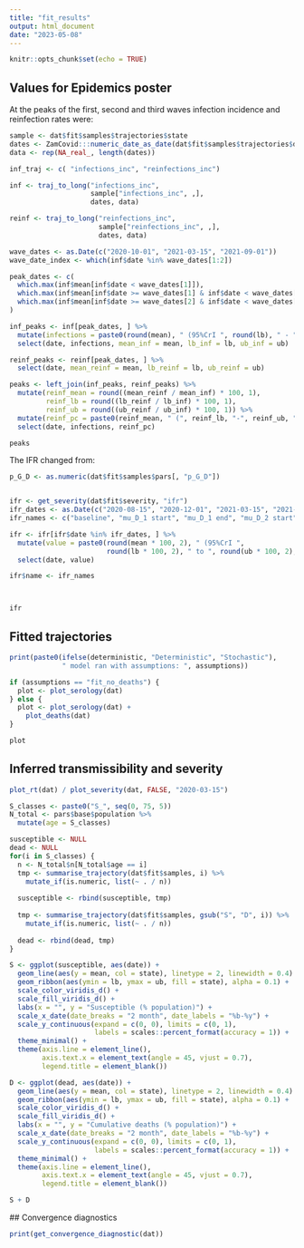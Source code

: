 ```yaml
---
title: "fit_results"
output: html_document
date: "2023-05-08"
---
```


```r
knitr::opts_chunk$set(echo = TRUE)
```

## Values for Epidemics poster

At the peaks of the first, second and third waves infection incidence and reinfection rates were:
```r
sample <- dat$fit$samples$trajectories$state
dates <- ZamCovid:::numeric_date_as_date(dat$fit$samples$trajectories$date)
data <- rep(NA_real_, length(dates))

inf_traj <- c( "infections_inc", "reinfections_inc")

inf <- traj_to_long("infections_inc", 
                    sample["infections_inc", ,], 
                    dates, data)

reinf <- traj_to_long("reinfections_inc", 
                      sample["reinfections_inc", ,], 
                      dates, data)

wave_dates <- as.Date(c("2020-10-01", "2021-03-15", "2021-09-01"))
wave_date_index <- which(inf$date %in% wave_dates[1:2])

peak_dates <- c(
  which.max(inf$mean[inf$date < wave_dates[1]]),
  which.max(inf$mean[inf$date >= wave_dates[1] & inf$date < wave_dates[2]]) + wave_date_index[1],
  which.max(inf$mean[inf$date >= wave_dates[2] & inf$date < wave_dates[3]]) + wave_date_index[2]
)

inf_peaks <- inf[peak_dates, ] %>%
  mutate(infections = paste0(round(mean), " (95%CrI ", round(lb), " - ", round(ub), ")")) %>%
  select(date, infections, mean_inf = mean, lb_inf = lb, ub_inf = ub)

reinf_peaks <- reinf[peak_dates, ] %>%
  select(date, mean_reinf = mean, lb_reinf = lb, ub_reinf = ub)

peaks <- left_join(inf_peaks, reinf_peaks) %>%
  mutate(reinf_mean = round((mean_reinf / mean_inf) * 100, 1),
         reinf_lb = round((lb_reinf / lb_inf) * 100, 1),
         reinf_ub = round((ub_reinf / ub_inf) * 100, 1)) %>%
  mutate(reinf_pc = paste0(reinf_mean, " (", reinf_lb, "-", reinf_ub, ")")) %>%
  select(date, infections, reinf_pc)

peaks

```

The IFR changed from:
```r
p_G_D <- as.numeric(dat$fit$samples$pars[, "p_G_D"])


ifr <- get_severity(dat$fit$severity, "ifr")
ifr_dates <- as.Date(c("2020-08-15", "2020-12-01", "2021-03-15", "2021-05-01"))
ifr_names <- c("baseline", "mu_D_1 start", "mu_D_1 end", "mu_D_2 start")

ifr <- ifr[ifr$date %in% ifr_dates, ] %>%
  mutate(value = paste0(round(mean * 100, 2), " (95%CrI ",
                        round(lb * 100, 2), " to ", round(ub * 100, 2), ")")) %>%
  select(date, value)

ifr$name <- ifr_names



ifr
```

## Fitted trajectories


```r
print(paste0(ifelse(deterministic, "Deterministic", "Stochastic"),
             " model ran with assumptions: ", assumptions))

if (assumptions == "fit_no_deaths") {
  plot <- plot_serology(dat)
} else {
  plot <- plot_serology(dat) +
    plot_deaths(dat)
}

plot

```


## Inferred transmissibility and severity


```r
plot_rt(dat) / plot_severity(dat, FALSE, "2020-03-15")
```


```r
S_classes <- paste0("S_", seq(0, 75, 5))
N_total <- pars$base$population %>%
  mutate(age = S_classes)

susceptible <- NULL
dead <- NULL
for(i in S_classes) {
  n <- N_total$n[N_total$age == i]
  tmp <- summarise_trajectory(dat$fit$samples, i) %>%
    mutate_if(is.numeric, list(~ . / n))
  
  susceptible <- rbind(susceptible, tmp)
  
  tmp <- summarise_trajectory(dat$fit$samples, gsub("S", "D", i)) %>%
    mutate_if(is.numeric, list(~ . / n))
  
  dead <- rbind(dead, tmp)
}

S <- ggplot(susceptible, aes(date)) +
  geom_line(aes(y = mean, col = state), linetype = 2, linewidth = 0.4) +
  geom_ribbon(aes(ymin = lb, ymax = ub, fill = state), alpha = 0.1) +
  scale_color_viridis_d() +
  scale_fill_viridis_d() +
  labs(x = "", y = "Susceptible (% population)") +
  scale_x_date(date_breaks = "2 month", date_labels = "%b-%y") +
  scale_y_continuous(expand = c(0, 0), limits = c(0, 1),
                     labels = scales::percent_format(accuracy = 1)) +
  theme_minimal() +
  theme(axis.line = element_line(),
        axis.text.x = element_text(angle = 45, vjust = 0.7),
        legend.title = element_blank())

D <- ggplot(dead, aes(date)) +
  geom_line(aes(y = mean, col = state), linetype = 2, linewidth = 0.4) +
  geom_ribbon(aes(ymin = lb, ymax = ub, fill = state), alpha = 0.1) +
  scale_color_viridis_d() +
  scale_fill_viridis_d() +
  labs(x = "", y = "Cumulative deaths (% population)") +
  scale_x_date(date_breaks = "2 month", date_labels = "%b-%y") +
  scale_y_continuous(expand = c(0, 0), limits = c(0, 1),
                     labels = scales::percent_format(accuracy = 1)) +
  theme_minimal() +
  theme(axis.line = element_line(),
        axis.text.x = element_text(angle = 45, vjust = 0.7),
        legend.title = element_blank())

S + D
```


## Convergence diagnostics

```r

print(get_convergence_diagnostic(dat))
```
